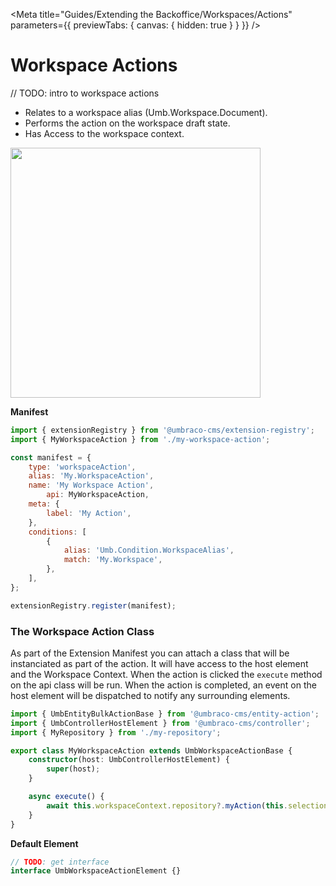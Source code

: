 
<Meta
	title="Guides/Extending the Backoffice/Workspaces/Actions"
	parameters={{ previewTabs: { canvas: { hidden: true } } }}
/>

# Workspace Actions

// TODO: intro to workspace actions

- Relates to a workspace alias (Umb.Workspace.Document).
- Performs the action on the workspace draft state.
- Has Access to the workspace context.

<img src="docs/workspace-actions.svg" width="400" />

**Manifest**

```javascript
import { extensionRegistry } from '@umbraco-cms/extension-registry';
import { MyWorkspaceAction } from './my-workspace-action';

const manifest = {
	type: 'workspaceAction',
	alias: 'My.WorkspaceAction',
	name: 'My Workspace Action',
		api: MyWorkspaceAction,
	meta: {
		label: 'My Action',
	},
	conditions: [
		{
			alias: 'Umb.Condition.WorkspaceAlias',
			match: 'My.Workspace',
		},
	],
};

extensionRegistry.register(manifest);
```

### The Workspace Action Class

As part of the Extension Manifest you can attach a class that will be instanciated as part of the action. It will have access to the host element and the Workspace Context.
When the action is clicked the `execute` method on the api class will be run.
When the action is completed, an event on the host element will be dispatched to notify any surrounding elements.

```ts
import { UmbEntityBulkActionBase } from '@umbraco-cms/entity-action';
import { UmbControllerHostElement } from '@umbraco-cms/controller';
import { MyRepository } from './my-repository';

export class MyWorkspaceAction extends UmbWorkspaceActionBase {
	constructor(host: UmbControllerHostElement) {
		super(host);
	}

	async execute() {
		await this.workspaceContext.repository?.myAction(this.selection);
	}
}
```

**Default Element**

```ts
// TODO: get interface
interface UmbWorkspaceActionElement {}
```

